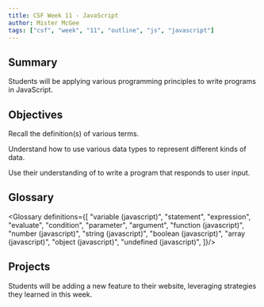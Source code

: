 ```yaml
---
title: CSF Week 11 - JavaScript
author: Mister McGee
tags: ["csf", "week", "11", "outline", "js", "javascript"]
---
```



## Summary

Students will be applying various programming principles to write programs in JavaScript.

## Objectives


<Remember/>

<Swbat>Recall the definition(s) of various terms.</Swbat>

<Understand/>

<Swbat>Understand how to use various <Define term="data type">data types</Define> to represent different kinds of data.</Swbat>

<Apply/>

<Swbat>Use their understanding of <Define term="control flow"/> to write a program that responds to user input.</Swbat>

## Glossary


<Glossary definitions={[
  "variable (javascript)",
  "statement",
  "expression",
  "evaluate",
  "condition",
  "parameter",
  "argument",
  "function (javascript)",
  "number (javascript)",
  "string (javascript)",
  "boolean (javascript)",
  "array (javascript)",
  "object (javascript)",
  "undefined (javascript)",
]}/>

## Projects

Students will be adding a new feature to their website, leveraging strategies they learned in this week.